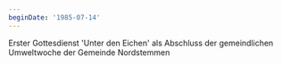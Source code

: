 ```yaml
---
beginDate: '1985-07-14'
---
```


Erster Gottesdienst 'Unter den Eichen' als Abschluss der gemeindlichen
Umweltwoche der Gemeinde Nordstemmen
